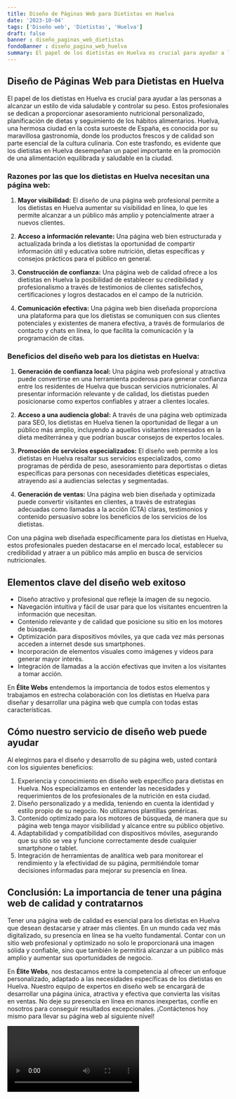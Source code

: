 ```yaml
---
title: Diseño de Páginas Web para Dietistas en Huelva
date: '2023-10-04'
tags: ['Diseño web', 'Dietistas', 'Huelva']
draft: false
banner : diseño_paginas_web_dietistas
fondoBanner : diseño_pagina_web_huelva
summary: El papel de los dietistas en Huelva es crucial para ayudar a las personas a alcanzar un estilo de vida saludable y controlar su peso. Estos profesionales se dedican a proporcionar asesoramiento nutricional personalizado, planificación de dietas y seguimiento de los hábitos alimentarios. Huelva, una hermosa ciudad en la costa suroeste de España, es conocida por su maravillosa gastronomía, donde los productos frescos y de calidad son parte esencial de la cultura culinaria. Con este trasfondo, es evidente que los dietistas en Huelva desempeñan un papel importante en la promoción de una alimentación equilibrada y saludable en la ciudad.
---
```


## **Diseño de Páginas Web para Dietistas en Huelva**

El papel de los dietistas en Huelva es crucial para ayudar a las personas a alcanzar un estilo de vida saludable y controlar su peso. Estos profesionales se dedican a proporcionar asesoramiento nutricional personalizado, planificación de dietas y seguimiento de los hábitos alimentarios. Huelva, una hermosa ciudad en la costa suroeste de España, es conocida por su maravillosa gastronomía, donde los productos frescos y de calidad son parte esencial de la cultura culinaria. Con este trasfondo, es evidente que los dietistas en Huelva desempeñan un papel importante en la promoción de una alimentación equilibrada y saludable en la ciudad.

### **Razones por las que los dietistas en Huelva necesitan una página web:**

1. **Mayor visibilidad:** El diseño de una página web profesional permite a los dietistas en Huelva aumentar su visibilidad en línea, lo que les permite alcanzar a un público más amplio y potencialmente atraer a nuevos clientes.

2. **Acceso a información relevante:** Una página web bien estructurada y actualizada brinda a los dietistas la oportunidad de compartir información útil y educativa sobre nutrición, dietas específicas y consejos prácticos para el público en general.

3. **Construcción de confianza:** Una página web de calidad ofrece a los dietistas en Huelva la posibilidad de establecer su credibilidad y profesionalismo a través de testimonios de clientes satisfechos, certificaciones y logros destacados en el campo de la nutrición.

4. **Comunicación efectiva:** Una página web bien diseñada proporciona una plataforma para que los dietistas se comuniquen con sus clientes potenciales y existentes de manera efectiva, a través de formularios de contacto y chats en línea, lo que facilita la comunicación y la programación de citas.

### **Beneficios del diseño web para los dietistas en Huelva:**

1. **Generación de confianza local:** Una página web profesional y atractiva puede convertirse en una herramienta poderosa para generar confianza entre los residentes de Huelva que buscan servicios nutricionales. Al presentar información relevante y de calidad, los dietistas pueden posicionarse como expertos confiables y atraer a clientes locales.

2. **Acceso a una audiencia global:** A través de una página web optimizada para SEO, los dietistas en Huelva tienen la oportunidad de llegar a un público más amplio, incluyendo a aquellos visitantes interesados ​​en la dieta mediterránea y que podrían buscar consejos de expertos locales.

3. **Promoción de servicios especializados:** El diseño web permite a los dietistas en Huelva resaltar sus servicios especializados, como programas de pérdida de peso, asesoramiento para deportistas o dietas específicas para personas con necesidades dietéticas especiales, atrayendo así a audiencias selectas y segmentadas.

4. **Generación de ventas:** Una página web bien diseñada y optimizada puede convertir visitantes en clientes, a través de estrategias adecuadas como llamadas a la acción (CTA) claras, testimonios y contenido persuasivo sobre los beneficios de los servicios de los dietistas.

Con una página web diseñada específicamente para los dietistas en Huelva, estos profesionales pueden destacarse en el mercado local, establecer su credibilidad y atraer a un público más amplio en busca de servicios nutricionales.

<GifSeo />

<Cta />

## Elementos clave del diseño web exitoso

- Diseño atractivo y profesional que refleje la imagen de su negocio.
- Navegación intuitiva y fácil de usar para que los visitantes encuentren la información que necesitan.
- Contenido relevante y de calidad que posicione su sitio en los motores de búsqueda.
- Optimización para dispositivos móviles, ya que cada vez más personas acceden a internet desde sus smartphones.
- Incorporación de elementos visuales como imágenes y videos para generar mayor interés.
- Integración de llamadas a la acción efectivas que inviten a los visitantes a tomar acción.

En **Élite Webs** entendemos la importancia de todos estos elementos y trabajamos en estrecha colaboración con los dietistas en Huelva para diseñar y desarrollar una página web que cumpla con todas estas características.

## Cómo nuestro servicio de diseño web puede ayudar

Al elegirnos para el diseño y desarrollo de su página web, usted contará con los siguientes beneficios:

1. Experiencia y conocimiento en diseño web específico para dietistas en Huelva. Nos especializamos en entender las necesidades y requerimientos de los profesionales de la nutrición en esta ciudad.
2. Diseño personalizado y a medida, teniendo en cuenta la identidad y estilo propio de su negocio. No utilizamos plantillas genéricas.
3. Contenido optimizado para los motores de búsqueda, de manera que su página web tenga mayor visibilidad y alcance entre su público objetivo.
4. Adaptabilidad y compatibilidad con dispositivos móviles, asegurando que su sitio se vea y funcione correctamente desde cualquier smartphone o tablet.
5. Integración de herramientas de analítica web para monitorear el rendimiento y la efectividad de su página, permitiéndole tomar decisiones informadas para mejorar su presencia en línea.

## Conclusión: La importancia de tener una página web de calidad y contratarnos

Tener una página web de calidad es esencial para los dietistas en Huelva que desean destacarse y atraer más clientes. En un mundo cada vez más digitalizado, su presencia en línea se ha vuelto fundamental. Contar con un sitio web profesional y optimizado no solo le proporcionará una imagen sólida y confiable, sino que también le permitirá alcanzar a un público más amplio y aumentar sus oportunidades de negocio.

En **Élite Webs**, nos destacamos entre la competencia al ofrecer un enfoque personalizado, adaptado a las necesidades específicas de los dietistas en Huelva. Nuestro equipo de expertos en diseño web se encargará de desarrollar una página única, atractiva y efectiva que convierta las visitas en ventas. No deje su presencia en línea en manos inexpertas, confíe en nosotros para conseguir resultados excepcionales. ¡Contáctenos hoy mismo para llevar su página web al siguiente nivel!

<Video />

<CtaBot job='Dietistas' city='Huelva'/>

<Gmaps query='Huelva+españa+maps' />